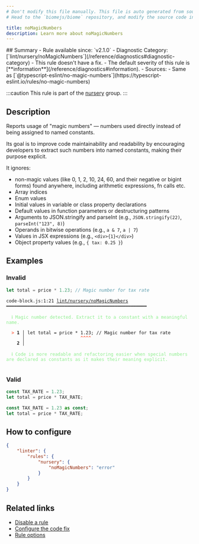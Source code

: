 ```yaml
---
# Don't modify this file manually. This file is auto generated from source, and you will lose your changes next time the website is built.
# Head to the `biomejs/biome` repository, and modify the source code in there.

title: noMagicNumbers
description: Learn more about noMagicNumbers
---
```


<Tabs>
<TabItem label="TypeScript and TSX" icon="seti:typescript">
## Summary
- Rule available since: `v2.1.0`
- Diagnostic Category: [`lint/nursery/noMagicNumbers`](/reference/diagnostics#diagnostic-category)
- This rule doesn't have a fix.
- The default severity of this rule is [**information**](/reference/diagnostics#information).
- Sources: 
  - Same as [`@typescript-eslint/no-magic-numbers`](https://typescript-eslint.io/rules/no-magic-numbers)

:::caution
This rule is part of the [nursery](/linter/rules/#nursery) group.
:::
## Description
Reports usage of "magic numbers" — numbers used directly instead of being assigned to named constants.

Its goal is to improve code maintainability and readability by encouraging developers to extract such numbers into named constants, making their purpose explicit.

It ignores:

- non-magic values (like 0, 1, 2, 10, 24, 60, and their negative or bigint forms) found anywhere, including arithmetic expressions, fn calls etc.
- Array indices
- Enum values
- Initial values in variable or class property declarations
- Default values in function parameters or destructuring patterns
- Arguments to JSON.stringify and parseInt (e.g., `JSON.stringify(22)`, `parseInt("123", 8)`)
- Operands in bitwise operations (e.g., `a & 7`, `a | 7`)
- Values in JSX expressions (e.g., `<div>{1}</div>`)
- Object property values (e.g., `{ tax: 0.25 }`)

## Examples

### Invalid

```js
let total = price * 1.23; // Magic number for tax rate
```

<pre class="language-text"><code class="language-text">code-block.js:1:21 <a href="https://biomejs.dev/linter/rules/no-magic-numbers">lint/nursery/noMagicNumbers</a> ━━━━━━━━━━━━━━━━━━━━━━━━━━━━━━━━━━━━━━━━━━━━━━━━━━━━━<br /><br />  <strong><span style="color: lightgreen;">ℹ</span></strong> <span style="color: lightgreen;">Magic number detected. Extract it to a constant with a meaningful name.</span><br />  <br />  <strong><span style="color: Tomato;">&gt;</span></strong> <strong>1 │ </strong>let total = price &#42; 1.23; // Magic number for tax rate<br />   <strong>   │ </strong>                    <strong><span style="color: Tomato;">^</span></strong><strong><span style="color: Tomato;">^</span></strong><strong><span style="color: Tomato;">^</span></strong><strong><span style="color: Tomato;">^</span></strong><br />    <strong>2 │ </strong><br />  <br />  <strong><span style="color: lightgreen;">ℹ</span></strong> <span style="color: lightgreen;">Code is more readable and refactoring easier when special numbers are declared as constants as it makes their meaning explicit.</span><br />  <br /></code></pre>

### Valid

```js
const TAX_RATE = 1.23;
let total = price * TAX_RATE;
```

```ts
const TAX_RATE = 1.23 as const;
let total = price * TAX_RATE;
```

## How to configure
```json title="biome.json"
{
	"linter": {
		"rules": {
			"nursery": {
				"noMagicNumbers": "error"
			}
		}
	}
}

```
## Related links

- [Disable a rule](/linter/#disable-a-rule)
- [Configure the code fix](/linter#configure-the-code-fix)
- [Rule options](/linter/#rule-options)

</TabItem>
</Tabs>

